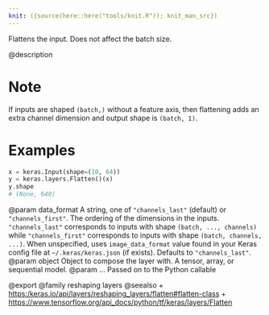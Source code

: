 ```yaml
---
knit: ({source(here::here("tools/knit.R")); knit_man_src})
---
```

Flattens the input. Does not affect the batch size.

@description

# Note
If inputs are shaped `(batch,)` without a feature axis, then
flattening adds an extra channel dimension and output shape is `(batch, 1)`.

# Examples
```python
x = keras.Input(shape=(10, 64))
y = keras.layers.Flatten()(x)
y.shape
# (None, 640)
```

@param data_format A string, one of `"channels_last"` (default) or
`"channels_first"`. The ordering of the dimensions in the inputs.
`"channels_last"` corresponds to inputs with shape
`(batch, ..., channels)` while `"channels_first"` corresponds to
inputs with shape `(batch, channels, ...)`.
When unspecified, uses `image_data_format` value found in your Keras
config file at `~/.keras/keras.json` (if exists). Defaults to
`"channels_last"`.
@param object Object to compose the layer with. A tensor, array, or sequential model.
@param ... Passed on to the Python callable

@export
@family reshaping layers
@seealso
+ <https:/keras.io/api/layers/reshaping_layers/flatten#flatten-class>
+ <https://www.tensorflow.org/api_docs/python/tf/keras/layers/Flatten>

